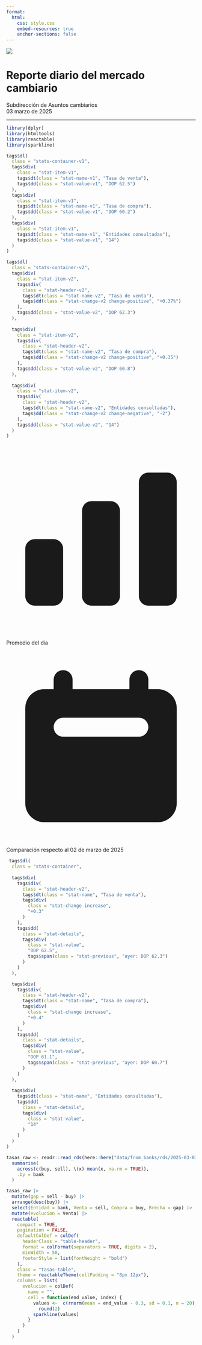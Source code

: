 ```yaml
---
format: 
  html:
    css: style.css
    embed-resources: true
    anchor-sections: false
---
```


::: {.grid  .document-header}
::: {.g-col-12 .g-col-md-2}
<img class="logo" src="assets/logo-dorado.png">
:::
::: {.g-col-12 .g-col-md-10 .text-center .header-text}
<h1>Reporte diario del mercado cambiario</h1>
Subdirección de Asuntos cambiarios <br> 03 marzo de 2025
:::
:::

----

```r
library(dplyr)
library(htmltools)
library(reactable)
library(sparkline)
```



```r
tags$dl(
  class = "stats-container-v1",
  tags$div(
    class = "stat-item-v1",
    tags$dt(class = "stat-name-v1", "Tasa de venta"),
    tags$dd(class = "stat-value-v1", "DOP 62.5")
  ),
  tags$div(
    class = "stat-item-v1",
    tags$dt(class = "stat-name-v1", "Tasa de compra"),
    tags$dd(class = "stat-value-v1", "DOP 60.2")
  ),
  tags$div(
    class = "stat-item-v1",
    tags$dt(class = "stat-name-v1", "Entidades consultadas"),
    tags$dd(class = "stat-value-v1", "14")
  )
)
```


```r

tags$dl(
  class = "stats-container-v2",
  tags$div(
    class = "stat-item-v2",
    tags$div(
      class = "stat-header-v2",
      tags$dt(class = "stat-name-v2", "Tasa de venta"),
      tags$dd(class = "stat-change-v2 change-positive", "+0.37%")
    ),
    tags$dd(class = "stat-value-v2", "DOP 62.3")
  ),
  
  tags$div(
    class = "stat-item-v2",
    tags$div(
      class = "stat-header-v2",
      tags$dt(class = "stat-name-v2", "Tasa de compra"),
      tags$dd(class = "stat-change-v2 change-positive", "+0.35")
    ),
    tags$dd(class = "stat-value-v2", "DOP 60.8")
  ),
  
  tags$div(
    class = "stat-item-v2",
    tags$div(
      class = "stat-header-v2",
      tags$dt(class = "stat-name-v2", "Entidades consultadas"),
      tags$dd(class = "stat-change-v2 change-negative", "-2")
    ),
    tags$dd(class = "stat-value-v2", "14")
  )
)
```

<div class="info-header">
<div class="info-container">
<svg xmlns="http://www.w3.org/2000/svg" class="icon" viewBox="0 0 20 20" fill="currentColor" aria-hidden="true">
  <path d="M2 11a1 1 0 011-1h2a1 1 0 011 1v5a1 1 0 01-1 1H3a1 1 0 01-1-1v-5zM8 7a1 1 0 011-1h2a1 1 0 011 1v9a1 1 0 01-1 1H9a1 1 0 01-1-1V7zM14 4a1 1 0 011-1h2a1 1 0 011 1v12a1 1 0 01-1 1h-2a1 1 0 01-1-1V4z" />
</svg>
Promedio del día
</div>

<div class="info-container">
<svg xmlns="http://www.w3.org/2000/svg" class="icon" viewBox="0 0 20 20" fill="currentColor" aria-hidden="true">
  <path fill-rule="evenodd" d="M6 2a1 1 0 00-1 1v1H4a2 2 0 00-2 2v10a2 2 0 002 2h12a2 2 0 002-2V6a2 2 0 00-2-2h-1V3a1 1 0 10-2 0v1H7V3a1 1 0 00-1-1zm0 5a1 1 0 000 2h8a1 1 0 100-2H6z" clip-rule="evenodd" />
</svg>
Comparación respecto al 02 de marzo de 2025
</div>
</div>

```r
 tags$dl(
  class = "stats-container",
  
  tags$div(
    tags$div(
      class = "stat-header-v2",
      tags$dt(class = "stat-name", "Tasa de venta"),
      tags$div(
        class = "stat-change increase",
        "+0.3"
      )
    ),
    tags$dd(
      class = "stat-details",
      tags$div(
        class = "stat-value",
        "DOP 62.5",
        tags$span(class = "stat-previous", "ayer: DOP 62.3")
      )
    )
  ),

  tags$div(
    tags$div(
      class = "stat-header-v2",
      tags$dt(class = "stat-name", "Tasa de compra"),
      tags$div(
        class = "stat-change increase",
        "+0.4"
      )
    ),
    tags$dd(
      class = "stat-details",
      tags$div(
        class = "stat-value",
        "DOP 61.1",
        tags$span(class = "stat-previous", "ayer: DOP 60.7")
      )
    )
  ),
  
  tags$div(
    tags$dt(class = "stat-name", "Entidades consultadas"),
    tags$dd(
      class = "stat-details",
      tags$div(
        class = "stat-value",
        "14"
      )
    )
  )
)
```

```r
tasas_raw <- readr::read_rds(here::here("data/from_banks/rds/2025-03-03.rds")) |>
  summarise(
    across(c(buy, sell), \(x) mean(x, na.rm = TRUE)),
    .by = bank
  )

tasas_raw |>
  mutate(gap = sell - buy) |>
  arrange(desc(buy)) |>
  select(Entidad = bank, Venta = sell, Compra = buy, Brecha = gap) |>
  mutate(evolucion = Venta) |> 
  reactable(
    compact = TRUE,
    pagination = FALSE,
    defaultColDef = colDef(
      headerClass = "table-header",
      format = colFormat(separators = TRUE, digits = 2),
      minWidth = 50,
      footerStyle = list(fontWeight = "bold")
    ),
    class = "tasas-table",
    theme = reactableTheme(cellPadding = "8px 12px"),
    columns = list(
      evolucion = colDef(
        name = "",
        cell = function(end_value, index) {
          values <-  c(rnorm(mean = end_value - 0.3, sd = 0.1, n = 20), end_value) |>
            round(2)
          sparkline(values)
        }
      )
    )
  )
```

